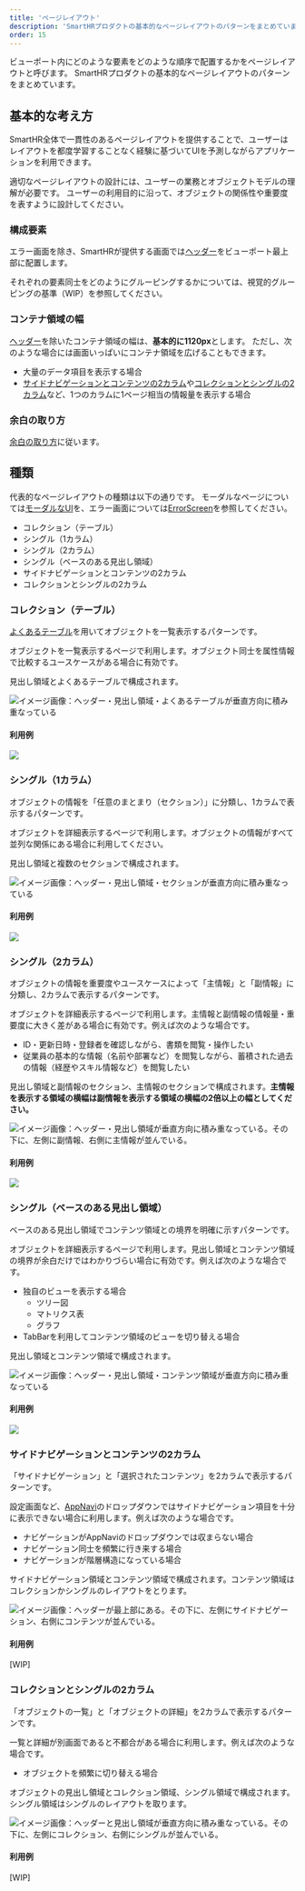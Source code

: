```yaml
---
title: 'ページレイアウト'
description: 'SmartHRプロダクトの基本的なページレイアウトのパターンをまとめています。'
order: 15
---
```


ビューポート内にどのような要素をどのような順序で配置するかをページレイアウトと呼びます。
SmartHRプロダクトの基本的なページレイアウトのパターンをまとめています。

## 基本的な考え方

SmartHR全体で一貫性のあるページレイアウトを提供することで、ユーザーはレイアウトを都度学習することなく経験に基づいてUIを予測しながらアプリケーションを利用できます。

適切なページレイアウトの設計には、ユーザーの業務とオブジェクトモデルの理解が必要です。
ユーザーの利用目的に沿って、オブジェクトの関係性や重要度を表すように設計してください。

### 構成要素

エラー画面を除き、SmartHRが提供する画面では[ヘッダー](/products/design-patterns/contents-in-header/)をビューポート最上部に配置します。

それぞれの要素同士をどのようにグルーピングするかについては、視覚的グルーピングの基準（WIP）を参照してください。

### コンテナ領域の幅

[ヘッダー](/products/design-patterns/contents-in-header/)を除いたコンテナ領域の幅は、**基本的に1120px**とします。
ただし、次のような場合には画面いっぱいにコンテナ領域を広げることもできます。

- 大量のデータ項目を表示する場合
- [サイドナビゲーションとコンテンツの2カラム](#3-6)や[コレクションとシングルの2カラム](#3-7)など、1つのカラムに1ページ相当の情報量を表示する場合

### 余白の取り方

[余白の取り方](/products/design-patterns/spacing-layout-pattern/)に従います。

## 種類

代表的なページレイアウトの種類は以下の通りです。
モーダルなページについては[モーダルなUI](/products/design-patterns/modal-ui/)を、エラー画面については[ErrorScreen](/products/components/error-screen/)を参照してください。

- コレクション（テーブル）
- シングル（1カラム）
- シングル（2カラム）
- シングル（ベースのある見出し領域）
- サイドナビゲーションとコンテンツの2カラム
- コレクションとシングルの2カラム

### コレクション（テーブル）

[よくあるテーブル](/products/design-patterns/smarthr-table/)を用いてオブジェクトを一覧表示するパターンです。

オブジェクトを一覧表示するページで利用します。オブジェクト同士を属性情報で比較するユースケースがある場合に有効です。

見出し領域とよくあるテーブルで構成されます。

![イメージ画像：ヘッダー・見出し領域・よくあるテーブルが垂直方向に積み重なっている](./images/collection.png)

#### 利用例

![](./images/collection-sample.png)

### シングル（1カラム）

オブジェクトの情報を「任意のまとまり（セクション）」に分類し、1カラムで表示するパターンです。

オブジェクトを詳細表示するページで利用します。オブジェクトの情報がすべて並列な関係にある場合に利用してください。

見出し領域と複数のセクションで構成されます。

![イメージ画像：ヘッダー・見出し領域・セクションが垂直方向に積み重なっている](./images/single-1column.png)

#### 利用例

![](./images/single-1column-sample.png)

### シングル（2カラム）

オブジェクトの情報を重要度やユースケースによって「主情報」と「副情報」に分類し、2カラムで表示するパターンです。

オブジェクトを詳細表示するページで利用します。主情報と副情報の情報量・重要度に大きく差がある場合に有効です。例えば次のような場合です。

- ID・更新日時・登録者を確認しながら、書類を閲覧・操作したい
- 従業員の基本的な情報（名前や部署など）を閲覧しながら、蓄積された過去の情報（経歴やスキル情報など）を閲覧したい

見出し領域と副情報のセクション、主情報のセクションで構成されます。**主情報を表示する領域の横幅は副情報を表示する領域の横幅の2倍以上の幅としてください。**

![イメージ画像：ヘッダー・見出し領域が垂直方向に積み重なっている。その下に、左側に副情報、右側に主情報が並んでいる。](./images/single-2column.png)

#### 利用例

![](./images/single-2column-sample.png)

### シングル（ベースのある見出し領域）

ベースのある見出し領域でコンテンツ領域との境界を明確に示すパターンです。

オブジェクトを詳細表示するページで利用します。見出し領域とコンテンツ領域の境界が余白だけではわかりづらい場合に有効です。例えば次のような場合です。

- 独自のビューを表示する場合
    - ツリー図
    - マトリクス表
    - グラフ
- TabBarを利用してコンテンツ領域のビューを切り替える場合

見出し領域とコンテンツ領域で構成されます。

![イメージ画像：ヘッダー・見出し領域・コンテンツ領域が垂直方向に積み重なっている](./images/single-custom-view.png)

#### 利用例

![](./images/single-custom-view-sample.png)

### サイドナビゲーションとコンテンツの2カラム

「サイドナビゲーション」と「選択されたコンテンツ」を2カラムで表示するパターンです。

設定画面など、[AppNavi](/products/components/app-navi/)のドロップダウンではサイドナビゲーション項目を十分に表示できない場合に利用します。例えば次のような場合です。

- ナビゲーションがAppNaviのドロップダウンでは収まらない場合
- ナビゲーション同士を頻繁に行き来する場合
- ナビゲーションが階層構造になっている場合

サイドナビゲーション領域とコンテンツ領域で構成されます。コンテンツ領域はコレクションかシングルのレイアウトをとります。

![イメージ画像：ヘッダーが最上部にある。その下に、左側にサイドナビゲーション、右側にコンテンツが並んでいる。](./images/side-nav-with-contents.png)

#### 利用例

[WIP]

### コレクションとシングルの2カラム

「オブジェクトの一覧」と「オブジェクトの詳細」を2カラムで表示するパターンです。

一覧と詳細が別画面であると不都合がある場合に利用します。例えば次のような場合です。

- オブジェクトを頻繁に切り替える場合

オブジェクトの見出し領域とコレクション領域、シングル領域で構成されます。シングル領域はシングルのレイアウトを取ります。

![イメージ画像：ヘッダーと見出し領域が垂直方向に積み重なっている。その下に、左側にコレクション、右側にシングルが並んでいる。](./images/single-with-collection.png)

#### 利用例

[WIP]
